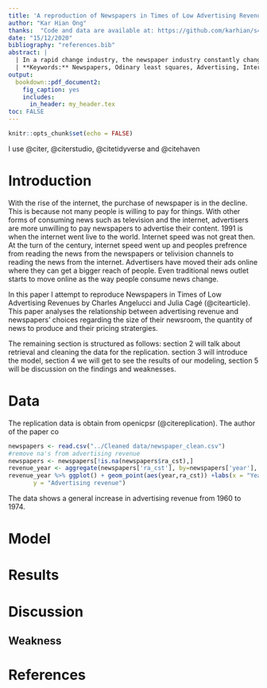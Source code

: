```yaml
---
title: 'A reproduction of Newspapers in Times of Low Advertising Revenues'
author: "Kar Hian Ong"
thanks:  "Code and data are available at: https://github.com/karhian/s4-R-5"
date: "15/12/2020"
bibliography: "references.bib"
abstract: | 
  | In a rapid change industry, the newspaper industry constantly change their ways to apeal to the readers. This paper uses observational data to investigate the effects of advertising revenue on french newspapers. This paper has implication for the newspaper industries and how we look into this industries in the future.
  | **Keywords:** Newspapers, Odinary least squares, Advertising, Internet
output:
  bookdown::pdf_document2:
    fig_caption: yes
    includes:  
      in_header: my_header.tex
toc: FALSE
---
```


```r
knitr::opts_chunk$set(echo = FALSE)
```

I use @citer, @citerstudio, @citetidyverse and @citehaven

# Introduction 

With the rise of the internet, the purchase of newspaper is in the decline. This is because not many people is willing to pay for things. With other forms of consuming news such as television and the internet, advertisers are more unwilling to pay newspapers to advertise their content. 1991 is when the internet went live to the world. Internet speed was not great then. At the turn of the century, internet speed went up and peoples prefrence from reading the news from the newspapers or telivision channels to reading the news from the internet. Advertisers have moved their ads online where they can get a bigger reach of people. Even traditional news outlet starts to move online as the way people consume news change. 

In this paper I attempt to reproduce Newspapers in Times of Low Advertising Revenues by Charles Angelucci and Julia Cagé (@citearticle). This paper analyses the relationship between advertising revenue and newspapers' choices regarding the size of their newsroom, the quantity of news to produce and their pricing stratergies.

The remaining section is structured as follows:  section 2 will talk about retrieval and cleaning the data for the replication.
section 3 will introduce the model, section 4 we will get
to see the results of our modeling, section 5 will be discussion on the findings and weaknesses.

# Data 
The replication data is obtain from openicpsr (@citereplication). The author of the paper co


```r
newspapers <- read.csv("../Cleaned data/newspaper_clean.csv")
#remove na's from advertising revenue
newspapers <- newspapers[!is.na(newspapers$ra_cst),]
revenue_year <- aggregate(newspapers['ra_cst'], by=newspapers['year'], sum)
revenue_year %>% ggplot() + geom_point(aes(year,ra_cst)) +labs(x = "Year",
       y = "Advertising revenue")


```

The data shows a general increase in advertising revenue from 1960 to 1974.  

# Model 




# Results

# Discussion 

## Weakness

# References 


